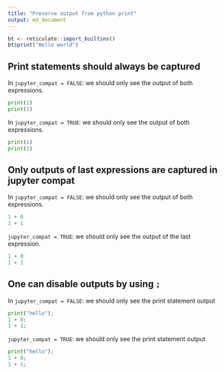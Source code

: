 ```yaml
---
title: "Preserve output from python print"
output: md_document
---
```


```r
bt <- reticulate::import_builtins()
bt$print("Hello world")
```

## Print statements should always be captured

In `jupyter_compat = FALSE`: we should only see the output of both expressions.

```python
print(1)
print(2)
```

In `jupyter_compat = TRUE`: we should only see the output of both expressions.

```python
print(1)
print(2)
```

## Only outputs of last expressions are captured in jupyter compat

In `jupyter_compat = FALSE`: we should only see the output of both expressions.

```python
1 + 0
1 + 1
```

`jupyter_compat = TRUE`: we should only see the output of the last expression.

```python
1 + 0
1 + 1
```

## One can disable outputs by using `;`

In `jupyter_compat = FALSE`: we should only see the print statement output

```python
print("hello");
1 + 0;
1 + 1;
```

`jupyter_compat = TRUE`: we should only see the print statement output

```python
print("hello");
1 + 0;
1 + 1;
```

